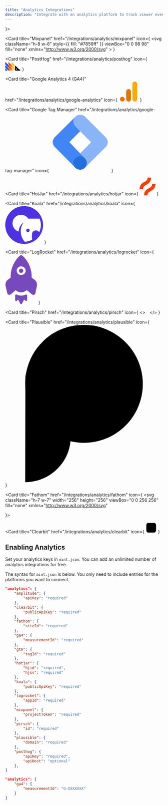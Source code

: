 ```yaml
---
title: "Analytics Integrations"
description: "Integrate with an analytics platform to track viewer events"
---
```


<CardGroup cols={2}>
  <Card
    title="Amplitude"
    href="/integrations/analytics/amplitude"
    icon={
<svg className="h-7 w-7" width="36" height="36" viewBox="0 0 36 36" fill="none" xmlns="http://www.w3.org/2000/svg">
<path d="M15.5988 8.04494C15.4989 7.91714 15.3924 7.84668 15.2646 7.84668C15.1728 7.85323 15.0876 7.88273 15.009 7.93188C14.0635 8.67087 12.7773 11.8055 11.7188 15.9412L12.6576 15.9477C14.5059 15.969 16.4165 15.9903 18.3008 16.0182C17.8027 14.1273 17.3341 12.5068 16.9015 11.1926C16.2674 9.28205 15.8414 8.42181 15.5988 8.04494Z" fill="#1E61F0"/>
<path d="M17.6964 0.078125C7.92405 0.078125 0 8.00217 0 17.7745C0 27.5468 7.92405 35.4709 17.6964 35.4709C27.4687 35.4709 35.3928 27.5468 35.3928 17.7745C35.3928 8.00217 27.4687 0.078125 17.6964 0.078125ZM30.7589 17.5615C30.7098 17.7598 30.5885 17.9531 30.4181 18.094C30.3968 18.1088 30.3755 18.1219 30.3542 18.1366L30.3329 18.1514L30.2903 18.1792L30.2543 18.2005C30.1199 18.271 29.9692 18.307 29.8135 18.307H21.4274C21.4913 18.584 21.5699 18.9035 21.6469 19.2459C22.109 21.2286 23.3248 26.5014 24.6242 26.5014H24.652H24.6668H24.6946C25.704 26.5014 26.2234 25.0382 27.3606 21.8316L27.3753 21.7955C27.5605 21.2843 27.7669 20.701 27.9865 20.0832L28.0439 19.9276C28.1291 19.7211 28.3634 19.6146 28.5698 19.6998C28.7189 19.7572 28.8254 19.9063 28.8254 20.0701C28.8254 20.1127 28.8189 20.1488 28.8107 20.1832L28.7615 20.3388C28.6403 20.7223 28.5207 21.2417 28.3699 21.8463C27.6948 24.6466 26.6707 28.8757 24.0556 28.8757H24.0343C22.3433 28.861 21.334 26.1606 20.8998 25.0022C20.0903 22.8409 19.4791 20.5453 18.8893 18.3152H11.1864L9.58718 23.439L9.56588 23.4177C9.32501 23.7946 8.82034 23.9076 8.44347 23.6668C8.20916 23.5176 8.0666 23.262 8.0666 22.9851V22.9573L8.16655 22.3739C8.38612 21.0598 8.65648 19.6867 8.9547 18.3087H5.68578L5.67104 18.2939C5.00251 18.194 4.54043 17.5697 4.64039 16.9012C4.71904 16.3817 5.1172 15.9705 5.62843 15.8771C5.75624 15.8623 5.88405 15.8558 6.01186 15.8623H6.16752C7.19817 15.8771 8.29272 15.8984 9.50034 15.9115C11.1995 9.00333 13.1674 5.49191 15.3565 5.48535C17.7013 5.48535 19.4431 10.8221 20.8359 16.0458L20.8424 16.0671C23.7 16.1245 26.756 16.2097 29.7185 16.4227L29.8463 16.4374C29.8954 16.4374 29.938 16.444 29.9888 16.4522H30.0036L30.0183 16.4588H30.0249C30.5312 16.5587 30.8654 17.0568 30.7589 17.5615Z" fill="#1E61F0"/>
</svg>}></Card>

<Card
  title="Mixpanel"
  href="/integrations/analytics/mixpanel"
  icon={
    <svg
      className="h-8 w-8"
      style={{ fill: "#7856ff" }}
      viewBox="0 0 98 98"
      fill="none"
      xmlns="http://www.w3.org/2000/svg"
    >
      <path d="M24.2391 58.7912C29.877 58.7912 34.4475 54.2207 34.4475 48.5828C34.4475 42.9449 29.877 38.3745 24.2391 38.3745C18.6012 38.3745 14.0308 42.9449 14.0308 48.5828C14.0308 54.2207 18.6012 58.7912 24.2391 58.7912Z"></path>
      <path d="M54.7787 55.7046C58.7675 55.7046 62.0011 52.4716 62.0011 48.4834C62.0011 44.4952 58.7675 41.2622 54.7787 41.2622C50.7899 41.2622 47.5563 44.4952 47.5563 48.4834C47.5563 52.4716 50.7899 55.7046 54.7787 55.7046Z"></path>
      <path d="M78.6018 52.0652C80.547 52.0652 82.1239 50.4883 82.1239 48.5431C82.1239 46.5979 80.547 45.021 78.6018 45.021C76.6566 45.021 75.0798 46.5979 75.0798 48.5431C75.0798 50.4883 76.6566 52.0652 78.6018 52.0652Z"></path>
    </svg>
  }
></Card>

<Card
  title="PostHog"
  href="/integrations/analytics/posthog"
  icon={
    <svg
      className="h-8 w-8"
      width="50"
      height="30"
      viewBox="0 0 50 30"
      fill="none"
      xmlns="http://www.w3.org/2000/svg"
    >
      <path
        d="M10.8914 17.2057c-.3685.7371-1.42031.7371-1.78884 0L8.2212 15.443c-.14077-.2815-.14077-.6129 0-.8944l.88136-1.7627c.36853-.7371 1.42034-.7371 1.78884 0l.8814 1.7627c.1407.2815.1407.6129 0 .8944l-.8814 1.7627zM10.8914 27.2028c-.3685.737-1.42031.737-1.78884 0L8.2212 25.44c-.14077-.2815-.14077-.6129 0-.8944l.88136-1.7627c.36853-.7371 1.42034-.7371 1.78884 0l.8814 1.7627c.1407.2815.1407.6129 0 .8944l-.8814 1.7628z"
        fill="#1D4AFF"
      />
      <path
        d="M0 23.4082c0-.8909 1.07714-1.3371 1.70711-.7071l4.58338 4.5834c.62997.63.1838 1.7071-.7071 1.7071H.999999c-.552284 0-.999999-.4477-.999999-1v-4.5834zm0-4.8278c0 .2652.105357.5196.292893.7071l9.411217 9.4112c.18753.1875.44189.2929.70709.2929h5.1692c.8909 0 1.3371-1.0771.7071-1.7071L1.70711 12.7041C1.07714 12.0741 0 12.5203 0 13.4112v5.1692zm0-9.99701c0 .26521.105357.51957.292893.7071L19.7011 28.6987c.1875.1875.4419.2929.7071.2929h5.1692c.8909 0 1.3371-1.0771.7071-1.7071L1.70711 2.70711C1.07715 2.07715 0 2.52331 0 3.41421v5.16918zm9.997 0c0 .26521.1054.51957.2929.7071l17.994 17.99401c.63.63 1.7071.1838 1.7071-.7071v-5.1692c0-.2652-.1054-.5196-.2929-.7071l-17.994-17.994c-.63-.62996-1.7071-.18379-1.7071.70711v5.16918zm11.7041-5.87628c-.63-.62997-1.7071-.1838-1.7071.7071v5.16918c0 .26521.1054.51957.2929.7071l7.997 7.99701c.63.63 1.7071.1838 1.7071-.7071v-5.1692c0-.2652-.1054-.5196-.2929-.7071l-7.997-7.99699z"
        fill="#F9BD2B"
      />
      <path
        d="M42.5248 23.5308l-9.4127-9.4127c-.63-.63-1.7071-.1838-1.7071.7071v13.1664c0 .5523.4477 1 1 1h14.5806c.5523 0 1-.4477 1-1v-1.199c0-.5523-.4496-.9934-.9973-1.0647-1.6807-.2188-3.2528-.9864-4.4635-2.1971zm-6.3213 2.2618c-.8829 0-1.5995-.7166-1.5995-1.5996 0-.8829.7166-1.5995 1.5995-1.5995.883 0 1.5996.7166 1.5996 1.5995 0 .883-.7166 1.5996-1.5996 1.5996z"
        fill="#000"
      />
      <path
        d="M0 27.9916c0 .5523.447715 1 1 1h4.58339c.8909 0 1.33707-1.0771.70711-1.7071l-4.58339-4.5834C1.07714 22.0711 0 22.5173 0 23.4082v4.5834zM9.997 10.997L1.70711 2.70711C1.07714 2.07714 0 2.52331 0 3.41421v5.16918c0 .26521.105357.51957.292893.7071L9.997 18.9946V10.997zM1.70711 12.7041C1.07714 12.0741 0 12.5203 0 13.4112v5.1692c0 .2652.105357.5196.292893.7071L9.997 28.9916V20.994l-8.28989-8.2899z"
        fill="#1D4AFF"
      />
      <path
        d="M19.994 11.4112c0-.2652-.1053-.5196-.2929-.7071l-7.997-7.99699c-.6299-.62997-1.70709-.1838-1.70709.7071v5.16918c0 .26521.10539.51957.29289.7071l9.7041 9.70411v-7.5834zM9.99701 28.9916h5.58339c.8909 0 1.3371-1.0771.7071-1.7071L9.99701 20.994v7.9976zM9.99701 10.997v7.5834c0 .2652.10539.5196.29289.7071l9.7041 9.7041v-7.5834c0-.2652-.1053-.5196-.2929-.7071L9.99701 10.997z"
        fill="#F54E00"
      />
    </svg>
  }
></Card>

<Card
  title="Google Analytics 4 (GA4)"
  href="/integrations/analytics/google-analytics"
  icon={
    <svg
      className="h-6 w-6"
      xmlns="http://www.w3.org/2000/svg"
      width="64"
      height="64"
      viewBox="0 0 64 64"
    >
      <g transform="matrix(.363638 0 0 .363636 -3.272763 -2.909091)">
        <path
          d="M130 29v132c0 14.77 10.2 23 21 23 10 0 21-7 21-23V30c0-13.54-10-22-21-22s-21 9.33-21 21z"
          fill="#f9ab00"
        />
        <g fill="#e37400">
          <path d="M75 96v65c0 14.77 10.2 23 21 23 10 0 21-7 21-23V97c0-13.54-10-22-21-22s-21 9.33-21 21z" />
          <circle cx="41" cy="163" r="21" />
        </g>
      </g>
    </svg>
  }
></Card>

<Card
  title="Google Tag Manager"
  href="/integrations/analytics/google-tag-manager"
  icon={
    <svg
      className="h-7 w-7"
      version="1.1"
      xmlns="http://www.w3.org/2000/svg"
      x="0px"
      y="0px"
      width="192px"
      height="192px"
      viewBox="0 0 192 192"
      enableBackground="new 0 0 192 192"
    >
      <rect fill="none" width="192" height="192" />
      <g>
        <polygon
          fill="#8AB4F8"
          points="111.31,176.79 80.76,147 146.37,80 178,111 	"
        />
        <path
          fill="#4285F4"
          d="M111.44,45.08L81,14L14.44,79.93c-8.58,8.58-8.58,22.49,0,31.08L80,177l31-29L61.05,95.47L111.44,45.08z"
        />
        <path
          fill="#8AB4F8"
          d="M177.56,80.44l-66-66c-8.59-8.59-22.52-8.59-31.11,0c-8.59,8.59-8.59,22.52,0,31.11l66,66
		c8.59,8.59,22.52,8.59,31.11,0C186.15,102.96,186.15,89.03,177.56,80.44z"
        />
        <circle fill="#246FDB" cx="95.5" cy="162.5" r="21.5" />
      </g>
    </svg>
  }
></Card>

<Card
  title="HotJar"
  href="/integrations/analytics/hotjar"
  icon={
    <svg
      className="h-7 w-7"
      width="51"
      height="57"
      viewBox="0 0 51 57"
      fill="none"
      xmlns="http://www.w3.org/2000/svg"
    >
      <path
        d="M20.9743 23.3016C27.5805 19.6488 36.6281 14.645 36.6281 0.0820312H25.6725C25.6725 8.23006 21.687 10.4338 15.6538 13.7698C9.0477 17.4239 0 22.4256 0 36.99H10.9556C10.9556 28.8414 14.9412 26.6376 20.9743 23.3016Z"
        fill="#FF3C00"
      />
      <path
        d="M39.9362 19.9551C39.9362 28.1035 35.9506 30.3073 29.9175 33.6428C23.3131 37.2956 14.2637 42.2987 14.2637 56.8628H25.2189C25.2189 48.7143 29.2044 46.5106 35.2375 43.1746C41.8436 39.5218 50.8909 34.5193 50.8909 19.9551H39.9362Z"
        fill="#FF3C00"
      />
    </svg>
  }
></Card>

<Card
  title="Koala"
  href="/integrations/analytics/koala"
  icon={
    <svg className="h-8 w-8" width="121" height="121" viewBox="0 0 121 121" fill="none" xmlns="http://www.w3.org/2000/svg">
      <path d="M72.5246 72.3223C71.4431 72.3248 70.3866 72.6473 69.4886 73.2503C68.5911 73.8528 67.8916 74.7078 67.4796 75.7078C67.0676 76.7073 66.9611 77.8068 67.1736 78.8673C67.3861 79.9273 67.9081 80.9008 68.6736 81.6648C69.4391 82.4283 70.4136 82.9483 71.4746 83.1583C72.5351 83.3683 73.6346 83.2593 74.6331 82.8448C75.6321 82.4303 76.4856 81.7293 77.0861 80.8303C77.6866 79.9308 78.0071 78.8738 78.0071 77.7923C78.0071 77.0728 77.8651 76.3603 77.5896 75.6958C77.3141 75.0313 76.9101 74.4278 76.4006 73.9198C75.8911 73.4118 75.2866 73.0088 74.6216 72.7348C73.9566 72.4608 73.2436 72.3203 72.5246 72.3223Z" fill="#4D32E4"/>
      <path d="M60.5 0C44.4544 0 29.066 6.3741 17.7201 17.7201C6.3741 29.066 0 44.4544 0 60.5C0 76.5455 6.3741 91.934 17.7201 103.28C29.066 114.626 44.4544 121 60.5 121C76.5455 121 91.934 114.626 103.28 103.28C114.626 91.934 121 76.5455 121 60.5C121 44.4544 114.626 29.066 103.28 17.7201C91.934 6.3741 76.5455 0 60.5 0ZM108.522 84.07C107.203 81.71 105.138 79.855 102.65 78.796C100.163 77.737 97.3945 77.534 94.779 78.2195C92.164 78.9045 89.8505 80.439 88.202 82.5815C86.553 84.724 85.663 87.3535 85.6705 90.057V107.211C85.6705 107.387 85.6705 107.551 85.6705 107.728C78.4335 111.61 70.3975 113.767 62.189 114.03C53.4065 104.206 48.8746 91.3035 49.5848 78.146C50.1465 69.442 53.0275 61.047 57.929 53.8325C58.004 53.7305 58.038 53.6035 58.024 53.4775C58.01 53.351 57.949 53.235 57.853 53.152C57.752 53.089 57.633 53.061 57.515 53.0725C57.3965 53.0835 57.285 53.134 57.1975 53.215C49.6673 59.3625 44.6827 68.0835 43.2071 77.692C43.0432 78.549 42.8541 80.0115 42.7533 80.818C42.7533 81.171 42.2492 81.259 42.0349 81.196C37.9451 79.838 34.2333 77.534 31.201 74.472C28.1687 71.4095 25.9014 67.6755 24.5833 63.5725C23.2651 59.4695 22.9333 55.1135 23.6147 50.8585C24.2962 46.603 25.9717 42.5685 28.5052 39.0824C31.0387 35.5963 34.3587 32.7568 38.1956 30.7947C42.0325 28.8326 46.2781 27.8031 50.5875 27.7899C54.897 27.7767 59.149 28.7802 62.9975 30.7187C66.8465 32.6573 70.184 35.4763 72.7385 38.9469C73 39.3158 73.3455 39.6171 73.7465 39.8254C74.148 40.0337 74.593 40.1429 75.045 40.1442H85.62H109.946C112.846 47.1544 114.22 54.702 113.977 62.2845C113.733 69.867 111.879 77.3105 108.535 84.12L108.522 84.07Z" fill="#4D32E4"/>
    </svg>
}

> </Card>

<Card
  title="LogRocket"
  href="/integrations/analytics/logrocket"
  icon={
    <svg
      className="h-7 w-5"
      width="102"
      height="159"
      viewBox="0 0 102 159"
      fill="none"
      xmlns="http://www.w3.org/2000/svg"
    >
      <path
        d="M33.7001 18.4998C38.1001 11.4998 44.0001 5.3998 50.9001 0.799805C57.7001 5.2998 63.5001 11.2998 67.9001 18.1998C79.4001 34.1998 85.2001 53.4998 84.4001 73.1998C88.0001 76.0998 91.7001 78.8998 95.2001 81.7998C100.2 86.2998 102.6 93.0998 101.4 99.6998C99.7001 107.9 98.1001 116.1 96.3001 124.3C95.1001 127.9 91.2001 129.8 87.7001 128.6C87.1001 128.4 86.5001 128.1 86.0001 127.7C80.2001 123.1 74.6001 118.3 68.8001 113.6C58.9001 123 43.5001 123.1 33.5001 113.8C29.4001 116.8 25.5001 120.5 21.5001 123.8C19.7001 125.5 17.8001 127.1 15.6001 128.3C12.1001 129.7 8.10011 127.9 6.80011 124.4C6.70011 124.2 6.7001 124 6.6001 123.9C4.8001 115.9 2.8001 107.9 1.0001 99.8998C-0.399898 92.8998 2.1001 85.7998 7.5001 81.1998C10.6001 78.6998 13.8001 76.1998 17.0001 73.6998C17.9001 73.1998 17.4001 72.1998 17.5001 71.4998C17.1001 52.5998 22.8001 33.9998 33.7001 18.4998ZM39.4001 43.2998C35.2001 48.6998 35.7001 56.3998 40.6001 61.1998C46.2001 66.5998 55.1001 66.7998 60.9001 61.5998C65.0001 57.8998 66.4001 51.9998 64.5001 46.7998C62.5001 41.7998 57.9001 38.2998 52.5001 37.8998C47.4001 37.2998 42.5001 39.3998 39.4001 43.2998Z"
        fill="#764ABC"
      />
      <path
        d="M31.7002 130.6C31.8002 128.7 33.5002 127.3 35.3002 127.5C35.8002 127.5 36.3002 127.7 36.7002 127.9C45.6002 132.2 56.0002 132.2 65.0002 127.9C66.7002 127 68.7002 127.7 69.6002 129.3C69.8002 129.6 69.9002 130 70.0002 130.4C70.0002 135.4 70.0002 140.4 70.0002 145.4C69.8002 147.2 68.1002 148.6 66.3002 148.4C65.7002 148.3 65.2002 148.1 64.7002 147.8C63.2002 146.5 61.9002 145.1 60.4002 143.8C58.1002 148.1 56.0002 152.4 53.7002 156.7C52.7002 158.3 50.6002 158.7 49.0002 157.7C48.6002 157.5 48.3002 157.1 48.1002 156.8C45.8002 152.5 43.7002 148.2 41.3002 143.9C39.9002 145.3 38.5002 146.7 37.0002 147.9C35.5002 149 33.3002 148.6 32.3002 147C32.0002 146.5 31.8002 146 31.7002 145.4C31.7002 140.5 31.7002 135.5 31.7002 130.6Z"
        fill="#764ABC"
      />
      <path
        d="M50.7998 58.5005C54.5998 58.6005 57.6998 55.6005 57.7998 51.8005C57.6998 48.0005 54.5998 45.0005 50.7998 45.0005C46.9998 44.9005 43.8998 47.9005 43.7998 51.7005C43.7998 55.5005 46.9998 58.6005 50.7998 58.5005Z"
        fill="#764ABC"
      />
    </svg>
  }
></Card>

<Card
  title="Pirsch"
  href="/integrations/analytics/pirsch"
  icon={
    <>
      <svg
        className="h-7 w-7 dark:hidden"
        width="1"
        height="1"
        viewBox="0 0 1 1"
        fill="none"
        xmlns="http://www.w3.org/2000/svg"
      >
        <g clipPath="url(#clip0_2199_68)">
          <path
            d="M0.184082 0.631579C0.358477 0.631579 0.499871 0.490184 0.499871 0.315789C0.499871 0.141395 0.358477 0 0.184082 0V0.631579ZM0.815661 0.368421C0.641266 0.368421 0.499871 0.509816 0.499871 0.684211C0.499871 0.858605 0.641266 1 0.815661 1V0.368421Z"
            fill="black"
          />
          <path
            d="M0.710681 0.288549C0.78335 0.288549 0.842259 0.229639 0.842259 0.15697C0.842259 0.0843005 0.78335 0.0253906 0.710681 0.0253906C0.638011 0.0253906 0.579102 0.0843005 0.579102 0.15697C0.579102 0.229639 0.638011 0.288549 0.710681 0.288549Z"
            fill="black"
          />
          <path
            d="M0.289294 0.974095C0.361963 0.974095 0.420873 0.915185 0.420873 0.842516C0.420873 0.769847 0.361963 0.710938 0.289294 0.710938C0.216625 0.710938 0.157715 0.769847 0.157715 0.842516C0.157715 0.915185 0.216625 0.974095 0.289294 0.974095Z"
            fill="black"
          />
        </g>
        <defs>
          <clipPath id="clip0_2199_68">
            <rect width="1" height="1" fill="black" />
          </clipPath>
        </defs>
      </svg>
      <svg
        className="hidden h-7 w-7 dark:block"
        width="1"
        height="1"
        viewBox="0 0 1 1"
        fill="none"
        xmlns="http://www.w3.org/2000/svg"
      >
        <g clipPath="url(#clip0_2199_68)">
          <path
            d="M0.184082 0.631579C0.358477 0.631579 0.499871 0.490184 0.499871 0.315789C0.499871 0.141395 0.358477 0 0.184082 0V0.631579ZM0.815661 0.368421C0.641266 0.368421 0.499871 0.509816 0.499871 0.684211C0.499871 0.858605 0.641266 1 0.815661 1V0.368421Z"
            fill="white"
          />
          <path
            d="M0.710681 0.288549C0.78335 0.288549 0.842259 0.229639 0.842259 0.15697C0.842259 0.0843005 0.78335 0.0253906 0.710681 0.0253906C0.638011 0.0253906 0.579102 0.0843005 0.579102 0.15697C0.579102 0.229639 0.638011 0.288549 0.710681 0.288549Z"
            fill="white"
          />
          <path
            d="M0.289294 0.974095C0.361963 0.974095 0.420873 0.915185 0.420873 0.842516C0.420873 0.769847 0.361963 0.710938 0.289294 0.710938C0.216625 0.710938 0.157715 0.769847 0.157715 0.842516C0.157715 0.915185 0.216625 0.974095 0.289294 0.974095Z"
            fill="white"
          />
        </g>
        <defs>
          <clipPath id="clip0_2199_68">
            <rect width="1" height="1" fill="white" />
          </clipPath>
        </defs>
      </svg>
    </>
  }
></Card>

<Card
  title="Plausible"
  href="/integrations/analytics/plausible"
  icon={
    <svg
      xmlns="http://www.w3.org/2000/svg"
      width="1000px"
      height="1000px"
      className="h-7 w-7"
      viewBox="0 0 1000 1000"
    >
      <defs>
        <radialGradient
          cx="79.1305263%"
          cy="87.6448158%"
          fx="79.1305263%"
          fy="87.6448158%"
          r="96.9897763%"
          id="radialGradient-1"
        >
          <stop stopColor="#2440E6" offset="0%" />
          <stop stopColor="#5661B3" offset="100%" />
        </radialGradient>
        <radialGradient
          cx="0%"
          cy="30.2198829%"
          fx="0%"
          fy="30.2198829%"
          r="62.2688936%"
          gradientTransform="translate(0.000000,0.302199),scale(1.000000,0.722519),rotate(61.734530),translate(-0.000000,-0.302199)"
          id="radialGradient-2"
        >
          <stop stopColor="#6574CD" stopOpacity="0.5" offset="0%" />
          <stop stopColor="#6574CD" offset="100%" />
        </radialGradient>
      </defs>
      <g stroke="none" strokeWidth="1" fill="none" fillRule="evenodd">
        <g transform="translate(19.000000, 0.000000)">
          <g transform="translate(-19.000000, 0.000000)">
            <rect x="0" y="0" width="1000" height="1000" />
            <g transform="translate(124.069479, 0.000000)">
              <g transform="translate(376.923077, 500.000000) scale(-1, 1) rotate(-180.000000) translate(-376.923077, -500.000000) translate(2.233251, -0.000000)">
                <circle
                  fill="url(#radialGradient-1)"
                  cx="373.69727"
                  cy="624.069479"
                  r="373.449132"
                />
                <path
                  d="M309.677419,993.322174 C232.506203,979.92267 167.493797,947.168328 113.647643,894.562869 C58.3126551,840.468576 24.0694789,777.44128 7.44416873,698.781231 L1.7369727,671.982223 L0.992555831,336.498352 L0.248138958,0.76634245 L7.19602978,0.76634245 C11.1662531,0.76634245 23.82134,2.00703724 35.235732,3.24773203 C132.754342,15.158402 215.632754,74.215474 260.794045,163.793638 C272.208437,186.622422 280.397022,212.925151 286.104218,245.679494 C290.818859,273.471057 291.066998,282.652199 290.322581,427.56535 L289.578164,580.170809 L295.533499,595.059146 C303.722084,615.406541 326.30273,637.987186 346.650124,646.175772 L361.538462,652.131107 L500.496278,652.379246 C576.923077,652.379246 643.920596,653.371802 649.131514,654.364357 C673.449132,659.078998 699.503722,679.426392 709.925558,702.007037 C712.903226,708.210511 716.873449,720.36932 718.610422,728.557906 C721.33995,742.205548 721.091811,745.927633 717.121588,761.312248 C704.71464,806.969816 661.042184,870.245251 616.377171,907.217955 C565.756824,949.153439 509.925558,977.193141 449.627792,991.337062 C417.866005,998.533092 345.905707,999.773787 309.677419,993.322174 Z"
                  id="Path"
                  fill="url(#radialGradient-2)"
                  fillRule="nonzero"
                />
              </g>
            </g>
          </g>
        </g>
      </g>
    </svg>
  }
></Card>

<Card title="Fathom" href="/integrations/analytics/fathom" icon={
<svg
className="h-7 w-7"
  width="256"
  height="256"
  viewBox="0 0 256 256"
  fill="none"
  xmlns="http://www.w3.org/2000/svg"
>
  <path
    d="M50.4139 36.0859H40.3871C31.7927 36.105 22.7513 37.7857 15.3869 42.8984C11.5551 45.5505 8.45289 49.125 6.36656 53.292C4.0486 58.1293 2.89794 63.4429 3.0071 68.8058V212.667C3.0071 213.984 3.53027 215.247 4.46151 216.178C5.39275 217.109 6.65579 217.632 7.97276 217.632H27.5661C28.8831 217.632 30.1461 217.109 31.0774 216.178C32.0086 215.247 32.5318 213.984 32.5318 212.667V111.31H50.4063C51.0584 111.31 51.7041 111.182 52.3065 110.932C52.909 110.682 53.4564 110.317 53.9175 109.856C54.3786 109.394 54.7444 108.847 54.9939 108.245C55.2435 107.642 55.3719 106.996 55.3719 106.344V89.5566C55.3719 88.2396 54.8488 86.9766 53.9175 86.0453C52.9863 85.1141 51.7232 84.5909 50.4063 84.5909H32.5394V71.8349C32.4457 69.708 32.7382 67.5817 33.4027 65.5591C33.6012 64.974 33.9349 64.444 34.3767 64.0121C35.0566 63.4655 35.8835 63.1331 36.7526 63.0571C38.4628 62.845 40.1867 62.7639 41.9092 62.8146H50.4196C51.7366 62.8146 52.9996 62.2914 53.9309 61.3602C54.8621 60.4289 55.3853 59.1659 55.3853 57.8489V41.0592C55.3853 39.7423 54.8621 38.4792 53.9309 37.548C52.9996 36.6167 51.7366 36.0936 50.4196 36.0936"
    fill="#1F2026"
  />
  <path
    d="M168.815 128.261C168.982 122.018 167.781 115.814 165.296 110.084C162.812 104.354 159.105 99.2374 154.434 95.0918C145.198 87.0379 132.23 82.712 116.98 82.7178C101.466 82.7178 88.0641 87.1582 78.2799 94.9409C73.4171 98.7218 69.4331 103.513 66.6032 108.985C63.7733 114.456 62.165 120.476 61.8894 126.63C61.8575 127.301 61.9625 127.972 62.1977 128.602C62.433 129.232 62.7937 129.807 63.258 130.294C63.7223 130.78 64.2806 131.167 64.8989 131.431C65.5172 131.695 66.1827 131.831 66.855 131.83H87.6019C88.8467 131.832 90.0466 131.366 90.9642 130.525C91.8817 129.684 92.4499 128.529 92.5561 127.288C92.7767 124.972 93.4898 122.729 94.6475 120.71C95.8053 118.691 97.3811 116.943 99.2693 115.583C104.448 111.964 110.667 110.136 116.98 110.378C124.718 110.378 130.282 112.479 133.83 115.564C135.624 117.142 137.044 119.1 137.987 121.296C138.93 123.491 139.372 125.869 139.281 128.257V128.958C139.296 129.537 139.232 130.115 139.09 130.677L138.899 131.106C138.545 131.474 138.1 131.743 137.61 131.885C134.826 132.791 131.95 133.381 129.035 133.644C124.833 134.202 119.373 134.779 112.57 135.69H112.581C100.098 137.369 87.3498 139.41 77.0193 145.239C71.7347 148.136 67.3067 152.375 64.1812 157.527C60.8001 163.529 59.1166 170.338 59.311 177.224C59.2225 183.496 60.4876 189.713 63.02 195.452C66.6423 203.293 72.8442 209.656 80.5908 213.477C88.8782 217.474 97.9927 219.456 107.191 219.262C119.128 219.274 128.181 216.497 134.846 212.251C136.408 211.261 137.892 210.155 139.287 208.941V212.66C139.287 213.977 139.81 215.24 140.741 216.171C141.672 217.102 142.936 217.625 144.253 217.625H153.79L168.812 161.735L168.815 128.261ZM139.283 166.03C139.404 169.288 138.883 172.539 137.748 175.596C136.613 178.652 134.887 181.456 132.669 183.845C128.204 188.349 121.149 191.569 109.984 191.601C102.793 191.613 97.4741 190.033 94.2941 187.753C92.8266 186.744 91.6254 185.395 90.7933 183.821C89.9498 182.118 89.5217 180.241 89.5443 178.341V178.293V178.213C89.4842 176.061 90.0395 173.937 91.1447 172.09C93.1437 169.263 95.9722 167.127 99.2388 165.979C103.667 164.269 108.293 163.122 113.007 162.564C120.085 161.569 127.367 160.514 133.404 159.317C135.561 158.895 137.482 158.442 139.289 157.969L139.283 166.03Z"
    fill="#1F2026"
  />
  <path
    d="M251.975 21.9481C251.51 21.3425 250.913 20.8518 250.228 20.514C249.544 20.1763 248.791 20.0004 248.027 20H223.077C221.982 19.9988 220.917 20.3596 220.048 21.0263C219.18 21.6929 218.556 22.628 218.273 23.6861L168.813 207.74L166.375 216.833L163.015 229.322C162.816 230.059 162.789 230.832 162.937 231.581C163.085 232.33 163.404 233.035 163.868 233.641C164.333 234.247 164.931 234.737 165.616 235.074C166.301 235.411 167.055 235.586 167.818 235.584H192.769C193.863 235.586 194.927 235.226 195.796 234.56C196.665 233.895 197.289 232.961 197.572 231.904L252.831 26.2644C253.027 25.5271 253.053 24.7545 252.904 24.0059C252.756 23.2573 252.438 22.5527 251.975 21.9462"
    fill="#7166F6"
  />
</svg>

}></Card>

<Card
  title="Clearbit"
  href="/integrations/analytics/clearbit"
  icon={
    <svg
      xmlns="http://www.w3.org/2000/svg"
      width="36"
      height="36"
      viewBox="0 0 40 40"
    >
      <defs>
        <linearGradient id="clearbit-a" x1="50%" x2="100%" y1="0%" y2="100%">
          <stop offset="0%" stopColor="#DEF2FE"></stop>
          <stop offset="100%" stopColor="#DBF1FE"></stop>
        </linearGradient>
        <linearGradient id="clearbit-b" x1="0%" x2="50%" y1="0%" y2="100%">
          <stop offset="0%" stopColor="#57BCFD"></stop>
          <stop offset="100%" stopColor="#51B5FD"></stop>
        </linearGradient>
        <linearGradient id="clearbit-c" x1="37.5%" x2="62.5%" y1="0%" y2="100%">
          <stop offset="0%" stopColor="#1CA7FD"></stop>
          <stop offset="100%" stopColor="#148CFC"></stop>
        </linearGradient>
        <filter
          id="ck-icon-shadow"
          x="-50%"
          y="-50%"
          width="200%"
          height="200%"
        >
          <feOffset result="offOut" in="SourceGraphic" dx="0" dy="1"></feOffset>
          <feGaussianBlur
            result="blurOut"
            in="offOut"
            stdDeviation="1"
          ></feGaussianBlur>
          <feBlend in="SourceGraphic" in2="blurOut" mode="normal"></feBlend>
        </filter>
      </defs>
      <g fill="none">
        <path
          d="M27.9195733,37 L12.0804267,37 L11.4338943,36.9949826 C8.75934941,36.9515623 7.69554096,36.6271471 6.62367147,36.053905 C5.46935048,35.4365674 4.56343261,34.5306495 3.94609499,33.3763285 L3.81824005,33.1283803 C3.30403747,32.0897188 3.02217708,30.9433817 3.00125617,28.250264 L3,12.0804267 C3,8.92296455 3.32875737,7.77799245 3.94609499,6.62367147 C4.56343261,5.46935048 5.46935048,4.56343261 6.62367147,3.94609499 L6.87161969,3.81824005 C7.91028124,3.30403747 9.05661831,3.02217708 11.749736,3.00125617 L27.9195733,3 C31.0770355,3 32.2220075,3.32875737 33.3763285,3.94609499 C34.5306495,4.56343261 35.4365674,5.46935048 36.053905,6.62367147 L36.18176,6.87161969 C36.6959625,7.91028124 36.9778229,9.05661831 36.9987438,11.749736 L37,27.9195733 L36.9949826,28.5661057 C36.9515623,31.2406506 36.6271471,32.304459 36.053905,33.3763285 C35.4365674,34.5306495 34.5306495,35.4365674 33.3763285,36.053905 L33.1283803,36.18176 C32.0481723,36.7165306 30.8515024,37 27.9195733,37 Z"
          id="clearbit-edge"
          strokeOpacity="0.2"
          stroke="#9BADBC"
          fillOpacity="0"
          fill="#9BADBC"
        ></path>
        <path
          d="M27.9195733,37 L12.0804267,37 L11.4338943,36.9949826 C8.75934941,36.9515623 7.69554096,36.6271471 6.62367147,36.053905 C5.46935048,35.4365674 4.56343261,34.5306495 3.94609499,33.3763285 L3.81824005,33.1283803 C3.30403747,32.0897188 3.02217708,30.9433817 3.00125617,28.250264 L3,12.0804267 C3,8.92296455 3.32875737,7.77799245 3.94609499,6.62367147 C4.56343261,5.46935048 5.46935048,4.56343261 6.62367147,3.94609499 L6.87161969,3.81824005 C7.91028124,3.30403747 9.05661831,3.02217708 11.749736,3.00125617 L27.9195733,3 C31.0770355,3 32.2220075,3.32875737 33.3763285,3.94609499 C34.5306495,4.56343261 35.4365674,5.46935048 36.053905,6.62367147 L36.18176,6.87161969 C36.6959625,7.91028124 36.9778229,9.05661831 36.9987438,11.749736 L37,27.9195733 L36.9949826,28.5661057 C36.9515623,31.2406506 36.6271471,32.304459 36.053905,33.3763285 C35.4365674,34.5306495 34.5306495,35.4365674 33.3763285,36.053905 L33.1283803,36.18176 C32.0481723,36.7165306 30.8515024,37 27.9195733,37 Z"
          id="clearbit-fx"
          fillOpacity="0.2"
          fill="#9BADBC"
          filter="url(#ck-icon-shadow)"
        ></path>
        <path
          fill="url(#clearbit-a)"
          d="M37,20 L37,27.9195733 C37,31.0770355 36.6712426,32.2220075 36.053905,33.3763285 C35.4365674,34.5306495 34.5306495,35.4365674 33.3763285,36.053905 C32.2220075,36.6712426 31.0770355,37 27.9195733,37 L20,37 L20,20 L37,20 Z"
        ></path>
        <path
          fill="url(#clearbit-b)"
          d="M20,3 L27.9195733,3 C31.0770355,3 32.2220075,3.32875737 33.3763285,3.94609499 C34.5306495,4.56343261 35.4365674,5.46935048 36.053905,6.62367147 C36.6712426,7.77799245 37,8.92296455 37,12.0804267 L37,20 L20,20 L20,3 Z"
        ></path>
        <path
          fill="url(#clearbit-c)"
          d="M12.0804267,3 L20,3 L20,37 L12.0804267,37 C8.92296455,37 7.77799245,36.6712426 6.62367147,36.053905 C5.46935048,35.4365674 4.56343261,34.5306495 3.94609499,33.3763285 C3.32875737,32.2220075 3,31.0770355 3,27.9195733 L3,12.0804267 C3,8.92296455 3.32875737,7.77799245 3.94609499,6.62367147 C4.56343261,5.46935048 5.46935048,4.56343261 6.62367147,3.94609499 C7.77799245,3.32875737 8.92296455,3 12.0804267,3 Z"
        ></path>
      </g>
    </svg>
  }
></Card>

</CardGroup>

## Enabling Analytics

Set your analytics keys in `mint.json`. You can add an unlimited number of analytics integrations for free.

The syntax for `mint.json` is below. You only need to include entries for the platforms you want to connect.

<CodeGroup>

```json Analytics options in mint.json
"analytics": {
    "amplitude": {
        "apiKey": "required"
    },
    "clearbit": {
        "publicApiKey": "required"
    },
    "fathom": {
        "siteId": "required"
    },
    "ga4": {
        "measurementId": "required"
    },
    "gtm": {
        "tagId": "required"
    },
    "hotjar": {
        "hjid": "required",
        "hjsv": "required"
    },
    "koala": {
        "publicApiKey": "required"
    },
    "logrocket": {
        "appId": "required"
    },
    "mixpanel": {
        "projectToken": "required"
    },
    "pirsch": {
        "id": "required"
    },
    "plausible": {
        "domain": "required"
    },
    "posthog": {
        "apiKey": "required",
        "apiHost": "optional"
    },
}
```

```json Google Analytics 4 Example
"analytics": {
    "ga4": {
        "measurementId": "G-XXXXXXX"
    }
}
```

</CodeGroup>